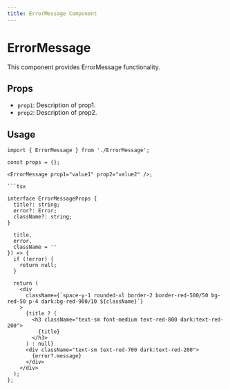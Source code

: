 ```yaml
---
title: ErrorMessage Component
---
```


# ErrorMessage

This component provides ErrorMessage functionality.

## Props

- `prop1`: Description of prop1.
- `prop2`: Description of prop2.

## Usage

```tsx
import { ErrorMessage } from './ErrorMessage';

const props = {};

<ErrorMessage prop1="value1" prop2="value2" />;

```tsx

interface ErrorMessageProps {
  title?: string;
  error?: Error;
  className?: string;
}

  title,
  error,
  className = ''
}) => {
  if (!error) {
    return null;
  }

  return (
    <div
      className={`space-y-1 rounded-xl border-2 border-red-500/50 bg-red-50 p-4 dark:bg-red-900/10 ${className}`}
    >
      {title ? (
        <h3 className="text-sm font-medium text-red-800 dark:text-red-200">
          {title}
        </h3>
      ) : null}
      <div className="text-sm text-red-700 dark:text-red-200">
        {error?.message}
      </div>
    </div>
  );
};

```